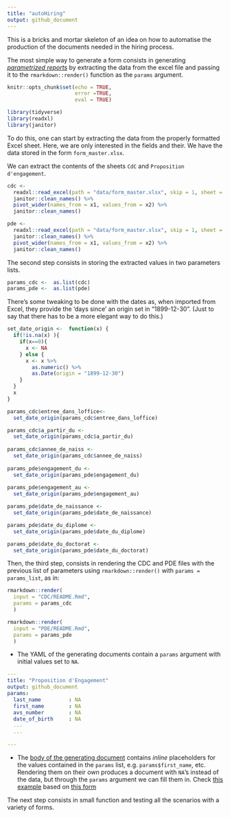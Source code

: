 ```yaml
---
title: "autoHiring"
output: github_document
---
```


This is a bricks and mortar skeleton  of an idea on how to automatise the production of the documents needed in the hiring process.

The most simple way to generate a form consists in generating [_parametrized reports_](https://rmarkdown.rstudio.com/developer_parameterized_reports.html%23parameter_types%2F#Passing_Parameters) by extracting the data from the excel file and passing it to the `rmarkdown::render()` function as the `params` argument.

```r
knitr::opts_chunk$set(echo = TRUE, 
                      error =TRUE, 
                      eval = TRUE)
```

```r
library(tidyverse)
library(readxl)
library(janitor)
```

To do this, one can start by extracting the data from the properly formatted Excel sheet. Here, we are only interested in the fields and their. We have the data stored in the form `form_master.xlsx`. 

We can extract the contents of the sheets `CdC` and `Proposition d'engagement`.

```r
cdc <- 
  readxl::read_excel(path = "data/form_master.xlsx", skip = 1, sheet = 2, col_names = FALSE) %>% 
  janitor::clean_names() %>% 
  pivot_wider(names_from = x1, values_from = x2) %>% 
  janitor::clean_names()

pde <- 
  readxl::read_excel(path = "data/form_master.xlsx", skip = 1, sheet = 3, col_names = FALSE) %>% 
  janitor::clean_names() %>% 
  pivot_wider(names_from = x1, values_from = x2) %>% 
  janitor::clean_names()
```

The second step consists in storing the extracted values in two parameters lists.

```r
params_cdc <-  as.list(cdc)
params_pde <-  as.list(pde)
```

There's some tweaking to be done with the dates as, when imported from Excel, they provide the 'days since' an origin set in  "1899-12-30". (Just to say that there has to be a more elegant way to do this.) 

```r
set_date_origin <-  function(x) {
  if(!is.na(x) ){
    if(x==0){
      x <- NA
    } else {
      x <- x %>% 
        as.numeric() %>% 
        as.Date(origin = "1899-12-30")
    }
  }
  x
}

params_cdc$entree_dans_loffice<- 
  set_date_origin(params_cdc$entree_dans_loffice)

params_cdc$a_partir_du <- 
  set_date_origin(params_cdc$a_partir_du) 
  
params_cdc$annee_de_naiss <- 
  set_date_origin(params_cdc$annee_de_naiss)
  
params_pde$engagement_du <- 
  set_date_origin(params_pde$engagement_du)
   
params_pde$engagement_au <- 
  set_date_origin(params_pde$engagement_au)

params_pde$date_de_naissance <- 
  set_date_origin(params_pde$date_de_naissance)

params_pde$date_du_diplome <- 
  set_date_origin(params_pde$date_du_diplome)

params_pde$date_du_doctorat <- 
  set_date_origin(params_pde$date_du_doctorat)
```

Then, the third step, consists in rendering the CDC and PDE files with the previous list of parameters using `rmarkdown::render()` with `params = params_list`, as in:

```r
rmarkdown::render(
  input = "CDC/README.Rmd", 
  params = params_cdc
  )

rmarkdown::render(
  input = "PDE/README.Rmd",
  params = params_pde
  )
```

- The YAML of the generating documents contain a `params` argument with initial values set to `NA`.

```YAML
---
title: "Proposition d'Engagement"
output: github_document
params:
  last_name         : NA
  first_name        : NA
  avs_number        : NA
  date_of_birth     : NA
  ...
  ...
  
---
```

- The [body of the generating document](PDE/README.Rmd) contains _inline_ placeholders for the values contained in the `params` list, e.g. `params$first_name`, etc. Rendering them on their own produces a document with `NA`'s instead of the data, but through the `params` argument we can fill them in. Check [this example](PDE/README.md) based on [this form](data/form_master.xlsx)

The next step consists in small function and testing all the scenarios with a variety of forms. 